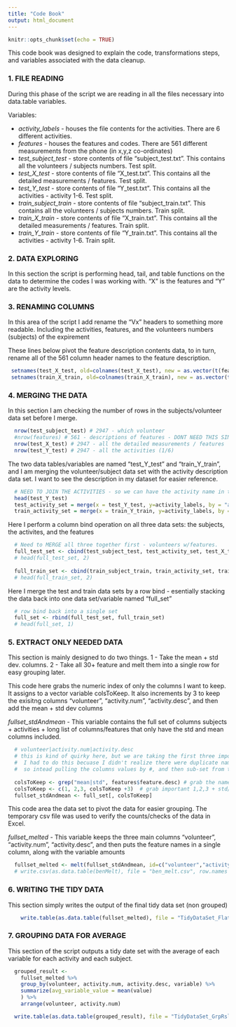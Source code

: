 ```yaml
---
title: "Code Book"
output: html_document
---
```


```r
knitr::opts_chunk$set(echo = TRUE)
```

This code book was designed to explain the code, transformations steps, and variables associated with the data cleanup. 

### 1. FILE READING
During this phase of the script we are reading in all the files necessary into data.table variables.

Variables: 

* *activity_labels* - houses the file contents for the activities.  There are 6 different activities.
* *features* - houses the features and codes.  There are 561 different measurements from the phone (in x,y,z co-ordinates)
* *test_subject_test* - store contents of file "subject_test.txt".  This contains all the volunteers / subjects numbers.  Test split.
* *test_X_test* - store contents of file "X_test.txt". This contains all the detailed measurements / features. Test split.
* *test_Y_test* - store contents of file "Y_test.txt". This contains all the activities - activity 1-6.  Test split.
* *train_subject_train* - store contents of file "subject_train.txt". This contains all the volunteers / subjects numbers.  Train split.
* *train_X_train* - store contents of file "X_train.txt". This contains all the detailed measurements / features. Train split.
* *train_Y_train* - store contents of file "Y_train.txt". This contains all the activities - activity 1-6.  Train split.


### 2. DATA EXPLORING
In this section the script is performing head, tail, and table functions on the data to determine the codes I was working with.  "X" is the features and "Y" are the activity levels.


### 3. RENAMING COLUMNS
In this area of the script I add rename the "Vx" headers to something more readable.  Including the activities, features, and the volunteers numbers (subjects) of the expirement

These lines below pivot the feature description contents data, to in turn, rename all of the 561 column header names to the feature description.

```r
 setnames(test_X_test, old=colnames(test_X_test), new = as.vector(t(features$feature.desc)))
 setnames(train_X_train, old=colnames(train_X_train), new = as.vector(t(features$feature.desc)))
```


### 4. MERGING THE DATA
In this section I am checking the number of rows in the subjects/volunteer data set before I merge.  

```r
  nrow(test_subject_test) # 2947 - which volunteer
  #nrow(features) # 561 - descriptions of features - DONT NEED THIS SINCE WE RE-LABELED COLUMNS ABOVE
  nrow(test_X_test) # 2947 - all the detailed measurements / features
  nrow(test_Y_test) # 2947 - all the activities (1/6)
```

The two data tables/variables are named "test_Y_test" and "train_Y_train", and I am merging the volunteer/subject data set with the activity description data set.  I want to see the description in my dataset for easier reference.
```r
  # NEED TO JOIN THE ACTIVITIES - so we can have the activity name in the data set
  head(test_Y_test)
  test_activity_set = merge(x = test_Y_test, y=activity_labels, by = "activity.num")
  train_activity_set = merge(x = train_Y_train, y=activity_labels, by = "activity.num")
```

Here I perform a column bind operation on all three data sets: the subjects, the activites, and the features
```r
  # Need to MERGE all three together first - volunteers w/features.
  full_test_set <- cbind(test_subject_test, test_activity_set, test_X_test)
  # head(full_test_set, 2)
  
  full_train_set <- cbind(train_subject_train, train_activity_set, train_X_train)
  # head(full_train_set, 2)
```

Here I merge the test and train data sets by a row bind - esentially stacking the data back into one data set/variable named "full_set"
```r
  # row bind back into a single set
  full_set <- rbind(full_test_set, full_train_set)
  # head(full_set, 1)  
```


### 5. EXTRACT ONLY NEEDED DATA
This section is mainly designed to do two things.  1 - Take the mean + std dev. columns.  2 - Take all 30+ feature and melt them into a single row for easy grouping later.


This code here grabs the numeric index of only the columns I want to keep.  It assigns to a vector variable colsToKeep.  It also increments by 3 to keep the exisitng columns "volunteer", "activity.num", "activity.desc", and then add the mean + std dev columns

*fullset_stdAndmean* - This variable contains the full set of columns subjects + activities + long list of columns/features that only have the std and mean columns included.
```r
  # volunteer|activity.num|activity.desc
  # this is kind of quirky here, but we are taking the first three important columns (volunteer|activity.num|activity.desc), + everything esel with std and mean in the name
  #  I had to do this becuase I didn't realize there were duplicate names in the features that was throwing an error with grep.
  #  so intead pulling the columns values by #, and then sub-set from there
  
  colsToKeep <- grep("mean|std", features$feature.desc) # grab the named column
  colsToKeep <- c(1, 2,3, colsToKeep +3)  # grab important 1,2,3 + std/mean (with proper offsets)
  fullset_stdAndmean <- full_set[, colsToKeep]
```


This code area the data set to pivot the data for easier grouping.  The temporary csv file was used to verify the counts/checks of the data in Excel.  

*fullset_melted* - This variable keeps the three main columns "volunteer", "activity.num", "activity.desc", and then puts the feature names in a single column, along with the variable amounts

```r
  fullset_melted <- melt(fullset_stdAndmean, id=c("volunteer","activity.num","activity.desc"))
  # write.csv(as.data.table(benMelt), file = "ben_melt.csv", row.names = FALSE)
```
  

### 6. WRITING THE TIDY DATA
This section simply writes the output of the final tidy data set (non grouped)

```r
    write.table(as.data.table(fullset_melted), file = "TidyDataSet_Flat.txt", row.names = FALSE)
```

### 7. GROUPING DATA FOR AVERAGE
This section of the script outputs a tidy date set with the average of each variable for each activity and each subject.
```r
  grouped_result <-
    fullset_melted %>%
    group_by(volunteer, activity.num, activity.desc, variable) %>%
    summarize(avg_variable_value = mean(value)
    ) %>%
    arrange(volunteer, activity.num)

  write.table(as.data.table(grouped_result), file = "TidyDataSet_GrpRslt.txt", row.names = FALSE)
```

